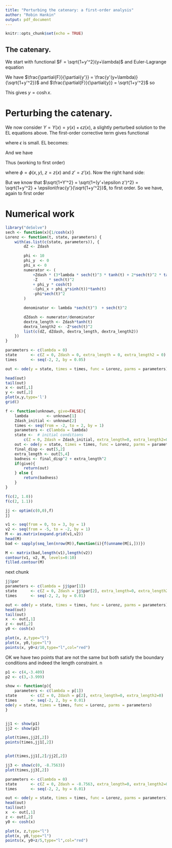```yaml
---
title: "Perturbing the catenary: a first-order analysis"
author: "Robin Hankin"
output: pdf_document
---
```


```r
knitr::opts_chunk$set(echo = TRUE)
```

## The catenary.

\newcommand{\di}[2]{\frac{\partial{#1}}{\partial{#2}}}
\newcommand{\cx}{\cosh{\left(\frac{x-x_0}{a}\right)}}
\newcommand{\sx}{\sinh{\left(\frac{x-x_0}{a}\right)}}
\newcommand{\tx}{\tanh{\left(\frac{x-x_0}{a}\right)}}
\newcommand{\sech}{\operatorname{sech}}

We start with functional $F = \sqrt{1+y'^2}(y+\lambda)$ and
Euler-Lagrange equation

\begin{equation}
\frac{d}{dx}\di{F}{y'} -\di{F}{y}=0
\end{equation}

We have $\di{F}{y'} = \frac{y'(y+\lambda)}{\sqrt{1+y'^2}}$ and 
$\di{F}{y} = \sqrt{1+y'^2}$ so

\begin{eqnarray}
\frac{d}{dx}\left[\frac{y'(y+\lambda)}{\sqrt{1+y'^2}}\right] &=& \sqrt{1+y'^2}\nonumber\\
\frac{y''(y + \lambda)}{(1+y'^2)^{3/2}} + \frac{y'}{\sqrt{1+y'^2}}        &=& \sqrt{1+y'^2}
\end{eqnarray}

This gives $y = \operatorname{cosh} x$.



# Perturbing the catenary.

We now consider $Y=Y(x) = y(x) + \epsilon z(x)$, a slightly perturbed
solution to the EL equations above.  The first-order corrective term
gives functional

\begin{equation}
\overline{F} = \sqrt{1+Y'^2}(Y + \Lambda + \epsilon\phi(x,Y))
\end{equation}

where $\epsilon$ is small. EL becomes:


\begin{equation}
\frac{d}{dx}\di{\overline{F}}{Y'} -\di{\overline{F}}{Y}=0
\end{equation}

And we have

\begin{equation}
\di{\overline{F}}{Y'}
= \frac{Y'}{\sqrt{1+Y'^2}}(Y + \Lambda + \epsilon\phi(x,y))\qquad
\di{\overline{F}}{Y} = {\sqrt{1+Y'^2}}(1 + \epsilon_y\phi(x,y))
\end{equation}

Thus (working to first order)

\begin{eqnarray}
\frac{d}{dx}\left[\di{\overline{F}}{Y'}\right]
&=& \frac{d}{dx}\left[\frac{Y'}{\sqrt{1+Y'^2}}(Y + \Lambda + \epsilon\phi(x,Y))\right]\\
&=& \frac{Y''}{(1+Y'^2)^{3/2}}(Y + \Lambda + \epsilon\phi(x,Y)) + 
        \frac{Y'}{\sqrt{1+Y'^2}}(1 + \epsilon(\phi_x + y'\phi_y))\\
&=& \frac{y'' + \epsilon z''}{(1+(y'+\epsilon z')^2)^{3/2}}(y(x) + \epsilon z + \Lambda + \epsilon\phi) + 
        \frac{y'}{\sqrt{1+(y'+\epsilon z')^2}}(1 + \epsilon(\phi_x + y'\phi_y))\\
&=& \left(\frac{y''}{(1+(y'+\epsilon z')^2)^{3/2}} + 
\frac{\epsilon z''}{(1+(y'+\epsilon z')^2)^{3/2}}\right)(y(x) + \epsilon z + \Lambda + \epsilon\phi)\nonumber\\
&{}& \qquad + \frac{y'}{\sqrt{1+(y'+\epsilon z')^2}}(1 + \epsilon(\phi_x + y'\phi_y))\\
&=& \left(\frac{y''}{(1+(y'+\epsilon z')^2)^{3/2}} + 
\frac{\epsilon z''}{(1+(y'+\epsilon z')^2)^{3/2}}\right)(y(x) + \epsilon z + \Lambda + \epsilon\phi)\nonumber\\
&{}& \qquad + \left(\frac{y'}{\sqrt{1+y'^2}} + \epsilon\frac{z'}{(1+y'^2)^{3/2}}\right)(1 + \epsilon(\phi_x + y'\phi_y))\\
&=& \left(\frac{y''}{(1+(y'+\epsilon z')^2)^{3/2}} + 
\frac{\epsilon z''}{(1+(y'+\epsilon z')^2)^{3/2}}\right)(y(x) + \epsilon z + \Lambda + \epsilon\phi)\nonumber\\
&{}& \qquad + \frac{y'}{\sqrt{1+y'^2}} + \epsilon\frac{z'}{(1+y'^2)^{3/2}} + \epsilon\frac{y'(\phi_x + y'\phi_y)}{\sqrt{1+y'^2}}\\
\end{eqnarray}

where $\phi=\phi(x,y)$, $z=z(x)$ and $z'=z'(x)$.  Now the right hand side:

\begin{eqnarray}
RHS &=& \di{\overline{F}}{Y}\\
&=& \frac{\partial}{\partial Y}\left[\sqrt{1+Y'^2}(Y + \Lambda + \epsilon\phi(x,Y))\right]\\
&=& \sqrt{1+Y'^2}\left(1 + \epsilon\phi_Y(x,Y))\right)\\
&=& \sqrt{1+Y'^2} + \epsilon\phi_y(x,y)\sqrt{1+Y'^2}
\end{eqnarray}

But we know that $\sqrt{1+Y'^2} = \sqrt{1+(y'+\epsilon z')^2} =
\sqrt{1+y'^2} + \epsilon\frac{y'}{\sqrt{1+y'^2}}$, to first order.  So
we have, again to first order

\begin{eqnarray}
RHS
&=& \sqrt{1+y'^2} + \epsilon\frac{y'}{\sqrt{1+y'^2}}  + \epsilon\phi_y(x,y)\sqrt{1+Y'^2}\\
&=& \sqrt{1+y'^2} + \epsilon\left(\frac{y'}{\sqrt{1+y'^2}}  + \phi_y(x,y)\sqrt{1+Y'^2}\right)\\
&=& \sqrt{1+y'^2} + \epsilon\left(\frac{y'}{\sqrt{1+y'^2}}  + \phi_y(x,y)\sqrt{1+y'^2}\right)\\
\end{eqnarray}
 








# Numerical work


```r
library("deSolve") 
sech <- function(x){1/cosh(x)}
Lorenz <- function(t, state, parameters) {
    with(as.list(c(state, parameters)), {
        dZ <- Zdash

        phi <- 10
        phi_y  <- 0
        phi_x <- 0
        numerator <- (
            +Zdash * (3*lambda * sech(t)^3 * tanh(t) + 2*sech(t)^2 * tanh(t))
            -Z     * sech(t)^2
            + phi_y * cosh(t)
            -(phi_x + phi_y*sinh(t))*tanh(t)
            -phi*sech(t)^2
        )

        denominator <- lambda *sech(t)^3  + sech(t)^2

        dZdash <- numerator/denominator
        dextra_length <- Zdash*tanh(t)
        dextra_length2 <- -Z*sech(t)^2
        list(c(dZ, dZdash, dextra_length, dextra_length2))
    })
}

parameters <- c(lambda = 0)
state      <- c(Z = 0, Zdash = 0, extra_length = 0, extra_length2 = 0)  # initial conditions
times      <- seq(-2, 2, by = 0.05)

out <- ode(y = state, times = times, func = Lorenz, parms = parameters)
```

```r
head(out)
tail(out)
x <- out[,1]
y <- out[,2]
plot(x,y,type='l')
grid()
```


```r
f <- function(unknown, give=FALSE){
    lambda        <- unknown[1]
    Zdash_initial <- unknown[2]
    times <- seq(from = -2, to = 2, by = 1)
    parameters <- c(lambda = lambda)
    state <-  # initial conditions
        c(Z = 0, Zdash = Zdash_initial, extra_length=0, extra_length2=0) 
    out <- ode(y = state, times = times, func = Lorenz, parms = parameters)
    final_disp <- out[5,2]
    extra_length <- out[5,4]
    badness <- final_disp^2 + extra_length^2
    if(give){
        return(out)
    } else {
        return(badness)
    } 
}
```

```r
f(c(2, 1.0))
f(c(2, 1.1))
```
   
   
```r
jj <- optim(c(0,0),f)
jj

```

```r
v1 <- seq(from = 0, to = 3, by = 1)
v2 <- seq(from = -5, to = -2, by = 1)
M <- as.matrix(expand.grid(v1,v2))
head(M)
bad <- sapply(seq_len(nrow(M)),function(i){f(unname(M[i,]))})
```

```r
M <- matrix(bad,length(v1),length(v2))
contour(v1, v2, M, levels=0:10)
filled.contour(M)
```

next chunk

	
```r
jj$par
parameters <- c(lambda = jj$par[1])
state      <- c(Z = 0, Zdash = jj$par[2], extra_length=0, extra_length2=0)  # initial conditions
times      <- seq(-2, 2, by = 0.01)

out <- ode(y = state, times = times, func = Lorenz, parms = parameters)
head(out)
tail(out)
x  <- out[,1]
z <- out[,2]
y0 <- cosh(x)

plot(x, z,type="l")
plot(x, y0,type="l")
points(x, y0+z/10,type="l",col="red")
```


OK we have two points that are not the same but both satisfy the
boundary conditions and indeed the length constraint.
n


```r
p1 <- c(4,-3.409)
p2 <- c(3,-3.999)
```

```r
show <- function(p){
    parameters <- c(lambda = p[1])
state      <- c(Z = 0, Zdash = p[2], extra_length=0, extra_length2=0)  # initial conditions
times      <- seq(-2, 2, by = 0.01)
ode(y = state, times = times, func = Lorenz, parms = parameters)
}


jj1 <- show(p1)
jj2 <- show(p2)

plot(times,jj2[,2])
points(times,jj1[,2])


plot(times,jj1[,2]/jj2[,2])
```


```r
jj3 <- show(c(0, -8.7563))
plot(times,jj3[,2])
```

```r
parameters <- c(lambda = 0)
state      <- c(Z = 0, Zdash = -8.7563, extra_length=0, extra_length2=0)  # initial conditions
times      <- seq(-2, 2, by = 0.01)

out <- ode(y = state, times = times, func = Lorenz, parms = parameters)
head(out)
tail(out)
x  <- out[,1]
z <- out[,2]
y0 <- cosh(x)

plot(x, z,type="l")
plot(x, y0,type="l")
points(x, y0+z/5,type="l",col="red")
```
